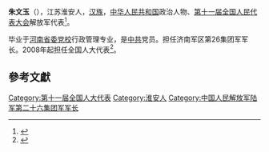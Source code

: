 '''朱文玉'''（{{bd|1950年||}}），江苏淮安人，[[汉族|汉族]]，[[中华人民共和国|中华人民共和国]]政治人物、[[第十一届全国人民代表大会|第十一届全国人民代表大会]]解放军代表<ref>{{cite web|author=新华网|title=第十一届全国人大代表|url=http://news.xinhuanet.com/ziliao/2008-03/03/content_7708230.htm?node=36628|publisher=新华网|accessdate=2014-01-07|archive-date=2014-01-10|archive-url=https://web.archive.org/web/20140110211415/http://news.xinhuanet.com/ziliao/2008-03/03/content_7708230.htm?node=36628|dead-url=no}}</ref>。

毕业于[[河南省委党校|河南省委党校]]行政管理专业，是[[中共|中共]]党员。担任济南军区第26集团军军长。2008年起担任全国人大代表<ref>{{cite news|title=全国人大代表信息-朱文玉|url= http://210.82.31.1:8084/delegate/viewDelegate.action?dbid=112769|accessdate=2013-04-05|newspaper=全国人大网|archive-url=https://web.archive.org/web/20140527214906/http://www.npc.gov.cn/delegate/viewDelegate.action?dbid=112769|archive-date=2014-05-27|dead-url=yes}}</ref>。

==參考文獻==
{{reflist}}
[[Category:第十一届全国人大代表|Category:第十一届全国人大代表]]
[[Category:淮安人|Category:淮安人]]
[[Category:中国人民解放军陆军第二十六集团军军长|Category:中国人民解放军陆军第二十六集团军军长]]